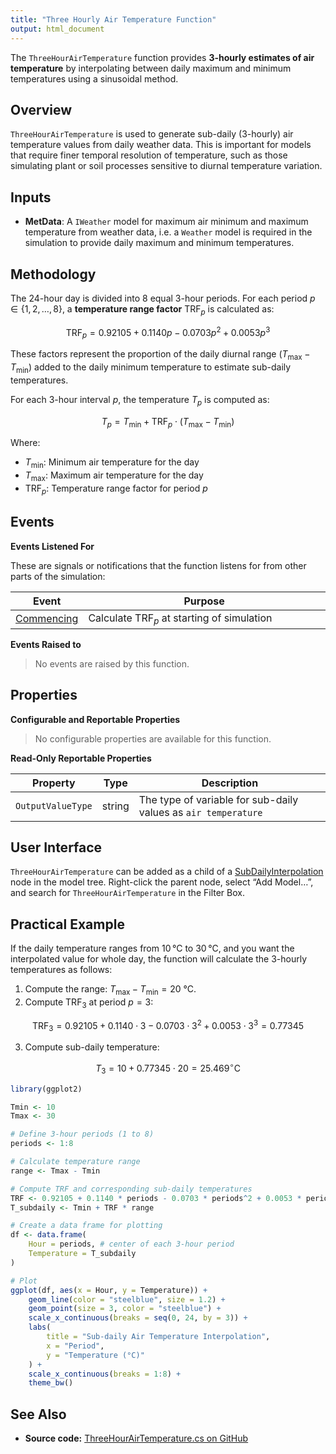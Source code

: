 ```yaml
---
title: "Three Hourly Air Temperature Function"
output: html_document
---
```



The `ThreeHourAirTemperature` function provides **3-hourly estimates of air temperature** by interpolating between daily maximum and minimum temperatures using a sinusoidal method.

## Overview

`ThreeHourAirTemperature` is used to generate sub-daily (3-hourly) air temperature values from daily weather data. This is important for models that require finer temporal resolution of temperature, such as those simulating plant or soil processes sensitive to diurnal temperature variation.

## Inputs

- **MetData**: A `IWeather` model for maximum air minimum and maximum temperature from weather data, i.e. a `Weather` model is required in the simulation to provide daily maximum and minimum temperatures.

## Methodology

The 24-hour day is divided into 8 equal 3-hour periods. For each period $p \in \{1, 2, \dots, 8\}$, a **temperature range factor** $\text{TRF}_p$ is calculated as:

$$
\text{TRF}_p = 0.92105 + 0.1140p - 0.0703p^2 + 0.0053p^3
$$

These factors represent the proportion of the daily diurnal range $(T_\text{max} - T_\text{min})$ added to the daily minimum temperature to estimate sub-daily temperatures.

For each 3-hour interval $p$, the temperature $T_p$ is computed as:

$$
T_p = T_\text{min} + \text{TRF}_p \cdot (T_\text{max} - T_\text{min})
$$

Where:

- $T_\text{min}$: Minimum air temperature for the day  
- $T_\text{max}$: Maximum air temperature for the day  
- $\text{TRF}_p$: Temperature range factor for period $p$




## Events 


**Events Listened For**

These are signals or notifications that the function listens for from other parts of the simulation:

| Event          | Purpose                                                                                  |
|----------------|------------------------------------------------------------------------------------------|
| [Commencing](/docs/Models/Events.html#Commencing)   | Calculate $\text{TRF}_p$ at starting of simulation |


**Events Raised to**

> No events are raised by this function.

## Properties


**Configurable and Reportable Properties**

> No configurable properties are available for this function.

**Read-Only Reportable Properties**

| Property             | Type    | Description                                                                 |
|----------------------|---------|-----------------------------------------------------------------------------|
| `OutputValueType`   | string  | The type of variable for sub-daily values as `air temperature`                      |



## User Interface

`ThreeHourAirTemperature` can be added as a child of a [SubDailyInterpolation](SubDailyInterpolation) node in the model tree. Right-click the parent node, select "Add Model...", and search for `ThreeHourAirTemperature` in the Filter Box.


## Practical Example

If the daily temperature ranges from 10 °C to 30 °C, and you want the interpolated value for whole day, the function will calculate the 3-hourly temperatures as follows:

1. Compute the range: $T_\text{max} - T_\text{min} = 20$ °C.
2. Compute $\text{TRF}_3$ at period $p = 3$:

$$
\text{TRF}_3 = 0.92105 + 0.1140 \cdot 3 - 0.0703 \cdot 3^2 + 0.0053 \cdot 3^3 = 0.77345
$$

3. Compute sub-daily temperature:

$$
T_3 = 10 + 0.77345 \cdot 20 = 25.469^\circ \text{C}
$$



```r
library(ggplot2)

Tmin <- 10
Tmax <- 30

# Define 3-hour periods (1 to 8)
periods <- 1:8

# Calculate temperature range
range <- Tmax - Tmin

# Compute TRF and corresponding sub-daily temperatures
TRF <- 0.92105 + 0.1140 * periods - 0.0703 * periods^2 + 0.0053 * periods^3
T_subdaily <- Tmin + TRF * range

# Create a data frame for plotting
df <- data.frame(
    Hour = periods, # center of each 3-hour period
    Temperature = T_subdaily
)

# Plot
ggplot(df, aes(x = Hour, y = Temperature)) +
    geom_line(color = "steelblue", size = 1.2) +
    geom_point(size = 3, color = "steelblue") +
    scale_x_continuous(breaks = seq(0, 24, by = 3)) +
    labs(
        title = "Sub-daily Air Temperature Interpolation",
        x = "Period",
        y = "Temperature (°C)"
    ) +
    scale_x_continuous(breaks = 1:8) +
    theme_bw()

```


## See Also

* **Source code:** [ThreeHourAirTemperature.cs on GitHub](http://github.com/APSIMInitiative/ApsimX/blob/master/Models/Functions/ThreeHourAirTemperature.cs)
